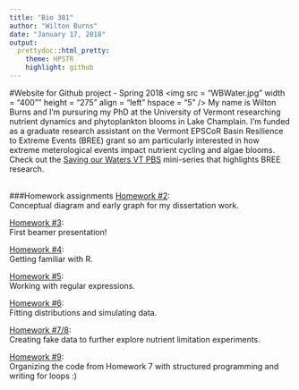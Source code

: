 ```yaml
---
title: "Bio 381"
author: "Wilton Burns"
date: "January 17, 2018"
output: 
  prettydoc::html_pretty:
    theme: HPSTR
    highlight: github
---
```


#Website for Github project - Spring 2018
<img src = "WBWater.jpg" width = "400"" height = "275" align = "left" hspace = "5" />     My name is Wilton Burns and I'm pursuring my PhD at the University of Vermont researching nutrient dynamics and phytoplankton blooms in Lake Champlain. I'm funded as a graduate research assistant on the Vermont EPSCoR Basin Resilience to Extreme Events (BREE) grant so am particularly interested in how extreme meterological events impact nutrient cycling and algae blooms. 
Check out the [Saving our Waters VT PBS](https://www.vermontpbs.org/water/) mini-series that highlights BREE research.   
<br/>

###Homework assignments 
[Homework #2](Homework02.html):    
Conceptual diagram and early graph for my dissertation work. 
<br/>

[Homework #3](test.pdf):    
First beamer presentation!
<br/>

[Homework #4](Homework04.html):    
Getting familiar with R. 
<br/> 

[Homework #5](Homework5Typ.html):   
Working with regular expressions. 
<br/>

[Homework #6](Homework06.html):    
Fitting distributions and simulating data. 
<br/>

[Homework #7/8](Homework07.html):     
Creating fake data to further explore nutrient limitation experiments.

[Homework #9](Homework09.html):     
Organizing the code from Homework 7 with structured programming and writing for loops :) 